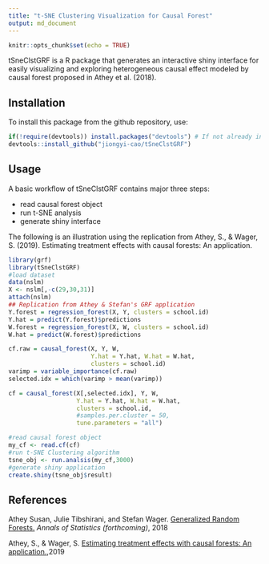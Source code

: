 ```yaml
---
title: "t-SNE Clustering Visualization for Causal Forest"
output: md_document
---
```


```r
knitr::opts_chunk$set(echo = TRUE)
```


tSneClstGRF is a R package that generates an interactive shiny interface for easily visualizing and exploring heterogeneous causal effect modeled by causal forest proposed in Athey et al. (2018).  

## Installation
To install this package from the github repository, use:
```r
if(!require(devtools)) install.packages("devtools") # If not already installed
devtools::install_github("jiongyi-cao/tSneClstGRF")
```

## Usage
A basic workflow of tSneClstGRF contains major three steps:

* read causal forest object
* run t-SNE analysis
* generate shiny interface

The following is an illustration using the replication from Athey, S., & Wager, S. (2019). Estimating treatment effects with causal forests: An application.

```r
library(grf)
library(tSneClstGRF)
#load dataset
data(nslm)
X <- nslm[,-c(29,30,31)]
attach(nslm)
## Replication from Athey & Stefan's GRF application
Y.forest = regression_forest(X, Y, clusters = school.id)
Y.hat = predict(Y.forest)$predictions
W.forest = regression_forest(X, W, clusters = school.id)
W.hat = predict(W.forest)$predictions

cf.raw = causal_forest(X, Y, W,
                       Y.hat = Y.hat, W.hat = W.hat,
                       clusters = school.id)
varimp = variable_importance(cf.raw)
selected.idx = which(varimp > mean(varimp))

cf = causal_forest(X[,selected.idx], Y, W,
                   Y.hat = Y.hat, W.hat = W.hat,
                   clusters = school.id,
                   #samples.per.cluster = 50,
                   tune.parameters = "all")

#read causal forest object
my_cf <- read.cf(cf)
#run t-SNE Clustering algorithm
tsne_obj <- run.analsis(my_cf,3000)
#generate shiny application
create.shiny(tsne_obj$result)
```

## References
Athey Susan, Julie Tibshirani, and Stefan Wager. 
<a href="https://arxiv.org/abs/1610.01271">Generalized Random Forests.</a> <i>Annals of Statistics (forthcoming)</i>, 2018

Athey, S., & Wager, S. <a href="https://arxiv.org/pdf/1902.07409.pdf">Estimating treatment effects with causal forests: An application.</a>,2019

